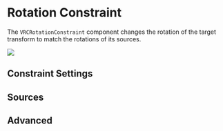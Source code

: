 
# Rotation Constraint

The `VRCRotationConstraint` component changes the rotation of the target transform to match the rotations of its sources.

![](/img/avatars/constraints/rotation.png)

<ConstraintMainSettings />

<ConstraintActivation />

## Constraint Settings

<ConstraintSubSettings affectedTrs="Rotation" />

## Sources

<ConstraintSources />

## Advanced

<ConstraintAdvanced affectedTrs="Rotation" />